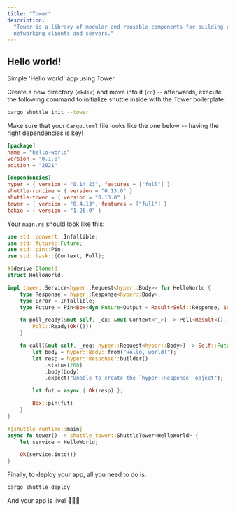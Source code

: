 ```yaml
---
title: "Tower"
description:
  "Tower is a library of modular and reusable components for building robust
  networking clients and servers."
---
```


## Hello world!

Simple 'Hello world' app using Tower.

Create a new directory (`mkdir`) and move into it (`cd`) -- afterwards, execute the following command to initialize shuttle inside with the Tower boilerplate.

```bash
cargo shuttle init --tower
```

Make sure that your `Cargo.toml` file looks like the one below -- having the right dependencies is key!

```toml Cargo.toml
[package]
name = "hello-world"
version = "0.1.0"
edition = "2021"

[dependencies]
hyper = { version = "0.14.23", features = ["full"] }
shuttle-runtime = { version = "0.13.0" }
shuttle-tower = { version = "0.13.0" }
tower = { version = "0.4.13", features = ["full"] }
tokio = { version = "1.26.0" }
```
Your `main.rs` should look like this:

```Rust main.rs
use std::convert::Infallible;
use std::future::Future;
use std::pin::Pin;
use std::task::{Context, Poll};

#[derive(Clone)]
struct HelloWorld;

impl tower::Service<hyper::Request<hyper::Body>> for HelloWorld {
    type Response = hyper::Response<hyper::Body>;
    type Error = Infallible;
    type Future = Pin<Box<dyn Future<Output = Result<Self::Response, Self::Error>> + Send + Sync>>;

    fn poll_ready(&mut self, _cx: &mut Context<'_>) -> Poll<Result<(), Self::Error>> {
        Poll::Ready(Ok(()))
    }

    fn call(&mut self, _req: hyper::Request<hyper::Body>) -> Self::Future {
        let body = hyper::Body::from("Hello, world!");
        let resp = hyper::Response::builder()
            .status(200)
            .body(body)
            .expect("Unable to create the `hyper::Response` object");

        let fut = async { Ok(resp) };

        Box::pin(fut)
    }
}

#[shuttle_runtime::main]
async fn tower() -> shuttle_tower::ShuttleTower<HelloWorld> {
    let service = HelloWorld;

    Ok(service.into())
}
```

Finally, to deploy your app, all you need to do is:
```bash
cargo shuttle deploy
```

And your app is live! 🎉🎉🎉
